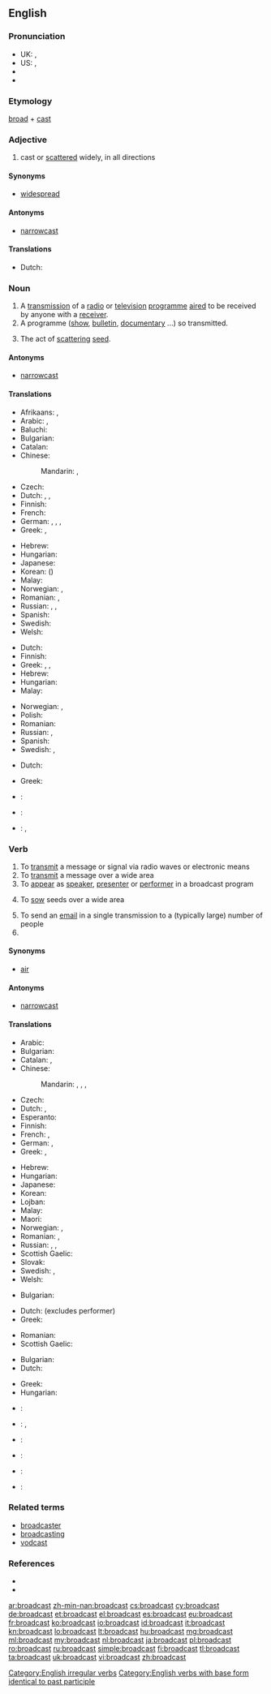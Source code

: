 {{wikipedia|dab=broadcast}}
==English==

===Pronunciation===
* UK: {{IPA|/ˈbrɔːdkɑːst/}}, {{IPA|/ˈbrɔːdkæst/}}
* US: {{IPA|/ˈbɹɔdkæst/}}, {{X-SAMPA|/"brOdk{st/}}
* {{audio|en-us-broadcast.ogg|Audio (US)}}
* {{audio|en-ca-broadcast.ogg|Audio (CA)}}

===Etymology===
[[broad]] + [[cast]]

===Adjective===
{{en-adj}}

# cast or [[scattered]] widely, in all directions

====Synonyms====
* [[widespread]]

====Antonyms====
* [[narrowcast]]

====Translations====
* Dutch: {{t+|nl|wijdverspreid}}

===Noun===
{{en-noun}}

# A [[transmission]] of a [[radio]] or [[television]] [[programme]] [[aired]] to be received by anyone with a [[receiver]].
# A programme ([[show]], [[bulletin]], [[documentary]] ...) so transmitted.
# {{dated}} The act of [[scattering]] [[seed]].

====Antonyms====
* [[narrowcast]]

====Translations====
{{trans-top|a radio or TV transmission on air}}
* Afrikaans: {{t-|af|uitsaai}}, {{t-|af|uitsending}}
* Arabic: {{t-|ar|تلفزة|f|tr=talfaza}}, {{t-|ar|إذاعة|f|tr='idhaa3a}}
* Baluchi: {{tø|bal|شنگ|tr=šing}}
* Bulgarian: {{t+|bg|радиопредаване|n}}
* Catalan: {{t-|ca|emissió|f}}
* Chinese:
*: Mandarin: {{t|cmn|廣播|sc=Hani}}, {{t|cmn|广播|tr=guǎngbō|sc=Hani}}
* Czech: {{t-|cs|vysílání}}
* Dutch: {{t+|nl|transmissie}}, {{t+|nl|uitzenden|n}}, {{t+|nl|uitzending}}
* Finnish: {{t+|fi|lähetys}}
* French: {{t+|fr|émission|f}}
* German: {{t+|de|Sendung|f}}, {{t+|de|Übertragung|f}}, {{t+|de|Ausstrahlung|f}}, {{t+|de|Rundfunk|m}}
* Greek: {{t+|el|εκπομπή|f|tr=ekpompí}}, {{t+|el|μετάδοση|f|tr=metàdosi}}
{{trans-mid}}
* Hebrew: {{t-|he|שידור|m|tr=shidúr}}
* Hungarian: {{t+|hu|adás}}
* Japanese: {{t+|ja|放送|tr=ほうそう, hōsō|sc=Jpan}}
* Korean: {{t+|ko|방송|tr=bangsong|sc=Kore}} ({{t+|ko|放送|sc=Kore}})
* Malay: {{t-|ms|siaran}}
* Norwegian: {{t-|no|kringkasting|m|f}}, {{t+|no|utsending|m|f}}
* Romanian: {{t-|ro|difuzare|f}}, {{t-|ro|transmisiune|f}}
* Russian: {{t+|ru|передача|f|tr=peredáča}}, {{t+|ru|трансляция|f|tr=transljácija}}, {{t+|ru|вещание|n|tr=veščánije}}
* Spanish: {{t+|es|emisión|f}}
* Swedish: {{t-|sv|utsändning|c}}
* Welsh: {{t+|cy|darllediad|m}}
{{trans-bottom}}

{{trans-top|a program transmitted}}
* Dutch: {{t+|nl|uitzending}}
* Finnish: {{t+|fi|lähetys}}
* Greek: {{t+|el|εκπομπή|f|tr=ekpompí}}, {{t+|el|μετάδοση|f|tr=metàdosi}}, {{t+|el|πρόγραμμα|n|tr=prógramma}}
* Hebrew: {{t-|he|שידור|m|tr=shidúr}}
* Hungarian: {{t+|hu|adás}}
* Malay: {{t-|ms|siaran}}
{{trans-mid}}
* Norwegian: {{t-|no|program|n}}, {{t+|no|utsending|m|f}}
* Polish: {{t|pl|audycja|f}}
* Romanian: {{t-|ro|emisiune|f}}
* Russian: {{t+|ru|передача|f|tr=p'er'edáča}}, {{t+|ru|программа|f|tr=prográmma}}
* Spanish: {{t+|es|programa|m}}
* Swedish: {{t+|sv|program|n}}, {{t-|sv|sändning|c}}
{{trans-bottom}}

{{trans-top|scattering seed}}
* Dutch: {{t+|nl|zaaien|n}}
{{trans-mid}}
* Greek: {{t+|el|σπορά|f|tr=sporá}}
{{trans-bottom}}

{{checktrans-top}}
* {{ttbc|it}}: {{t|it|trasmissione}}
{{trans-mid}}
* {{ttbc|pt}}: {{t|pt|transmissão|f}}
* {{ttbc|te}}: {{t|te|ప్రసారము|tr=prasaaramu|sc=Telu}}, {{t|te|ప్రసారాలు|p|tr=prasaaraalu|sc=Telu}}
{{trans-bottom}}

===Verb===
{{en-verb|broadcasts|broadcasting|'''[[broadcast]]''' or '''[[broadcasted]]'''}}

# To [[transmit]] a message or signal via radio waves or electronic means
# To [[transmit]] a message over a wide area
# To [[appear]] as [[speaker]], [[presenter]] or [[performer]] in a broadcast program
# {{archaic}} To [[sow]] seeds over a wide area
# To send an [[email]] in a single transmission to a (typically large) number of people
# {{en-past of|broadcast}}

====Synonyms====
* [[air]]

====Antonyms====
* [[narrowcast]]

====Translations====
{{trans-top|to transmit a message or signal via radio waves or electronic means}}
* Arabic: {{t-|ar|أذاع|tr='adhaa3a}}
* Bulgarian: {{t-|bg|предавам по радиото}}
* Catalan: {{t+|ca|emetre}}, {{t+|ca|transmetre}}
* Chinese:
*: Mandarin: {{t-|cmn|廣播|sc=Hani}}, {{t-|cmn|广播|tr=guǎngbō|sc=Hani}}, {{t|cmn|播報|sc=Hani}}, {{t|cmn|播报|tr=bōbào|sc=Hani}}
* Czech: {{t-|cs|vysílat}}
* Dutch: {{t+|nl|uitzenden}}, {{t+|nl|omroepen}}
* Esperanto: {{t-|eo|elsendi}}
* Finnish: {{t+|fi|lähettää}}
* French: {{t+|fr|diffuser}}, {{t+|fr|radiodiffuser}}
* German: {{t+|de|senden}}, {{t+|de|verbreiten}}
* Greek: {{t+|el|εκπέμπω|tr=ekpémpo}}, {{t+|el|μεταδίδω|tr=metadído}}
{{trans-mid}}
* Hebrew: {{t-|he|שידר|tr=shidér}}
* Hungarian: {{t+|hu|sugároz}}
* Japanese: {{t+|ja|放送|tr=ほうそうする, hōsō-suru|alt=放送する}}
* Korean: {{t+|ko|방송|tr=bangsong-hada|alt=방송하다|sc=Kore}}
* Lojban: {{qualifier|TV}} {{t-|jbo|tivni}}
* Malay: {{t-|ms|siarkan}}
* Maori: {{t-|mi|whakapaoho}}
* Norwegian: {{t-|no|kringkaste}}, {{t-|no|sende ut}}
* Romanian: {{t-|ro|difuza}}, {{t-|ro|emite}}
* Russian: {{t+|ru|вещать|tr=veščát'}}, {{t+|ru|передавать|tr=peredavát'}}, {{t+|ru|транслировать|tr=translírovat'}}
* Scottish Gaelic: {{t-|gd|craol}}
* Slovak: {{t-|sk|vysielať}}
* Swedish: {{t-|sv|sända ut}}, {{t-|sv|utsända}}
* Welsh: {{t+|cy|darlledu}}
{{trans-bottom}}

{{trans-top|to transmit a message over a wide area}}
* Bulgarian: {{t+|bg|разпространявам}}
{{trans-mid}}
{{trans-bottom}}

{{trans-top|to appear as speaker, presenter or performer in a broadcast program}}
* Dutch: {{t+|nl|omroepen}} (excludes performer)
* Greek: {{t+|el|παρουσιάζω|tr=parousiázo}}
{{trans-mid}}
* Romanian: {{t+|ro|prezenta}}
* Scottish Gaelic: {{t-|gd|craol}}
{{trans-bottom}}

{{trans-top|to sow seeds over a wide area}}
* Bulgarian: {{t-|bg|хвърлям семена}}
* Dutch: {{t|nl|uitzaaien}}
{{trans-mid}}
* Greek: {{t+|el|σπέρνω|tr=spérno}}
* Hungarian: {{t+|hu|vet}}
{{trans-bottom}}

{{checktrans-top}}
* {{ttbc|io}}: {{t|io|brodkastar}}
* {{ttbc|id}}: {{t|id|siar}}, {{t|id|menyiarkan}} <!-- was linked: [[siar|menyiarkan]] - ??? -->
* {{ttbc|it}}: {{t|it|trasmettere}}
{{trans-mid}}
* {{ttbc|pt}}: {{t+|pt|transmitir}}
* {{ttbc|te}}: {{t|te|ప్రసారంచేయు|tr=prasaaramcheyu|sc=Telu}}
* {{ttbc|cy}}: {{t|cy|darlledu}}
{{trans-bottom}}

===Related terms===
* [[broadcaster]]
* [[broadcasting]]
* [[vodcast]]

===References===
* {{R:Century 1911}}
* {{R:Webster 1913}}

[[Category:English irregular verbs]]
[[Category:English verbs with base form identical to past participle]]

[[ar:broadcast]]
[[zh-min-nan:broadcast]]
[[cs:broadcast]]
[[cy:broadcast]]
[[de:broadcast]]
[[et:broadcast]]
[[el:broadcast]]
[[es:broadcast]]
[[eu:broadcast]]
[[fr:broadcast]]
[[ko:broadcast]]
[[io:broadcast]]
[[id:broadcast]]
[[it:broadcast]]
[[kn:broadcast]]
[[lo:broadcast]]
[[lt:broadcast]]
[[hu:broadcast]]
[[mg:broadcast]]
[[ml:broadcast]]
[[my:broadcast]]
[[nl:broadcast]]
[[ja:broadcast]]
[[pl:broadcast]]
[[ro:broadcast]]
[[ru:broadcast]]
[[simple:broadcast]]
[[fi:broadcast]]
[[tl:broadcast]]
[[ta:broadcast]]
[[uk:broadcast]]
[[vi:broadcast]]
[[zh:broadcast]]